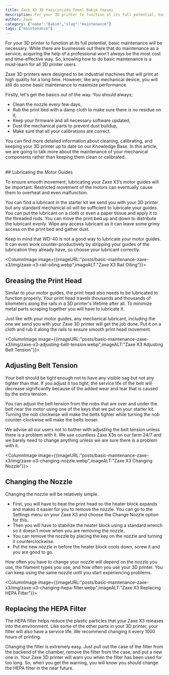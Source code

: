 ```yaml
---
title: Zaxe X3 3D Yazıcınızda Temel Bakım Yapımı
description: For your 3D printer to function at its full potential, basic maintenance will be necessary. While there are businesses out there that do maintenance as a service.
author: Zaxe
category: {"name":"Bakım","slug":"maintenance"}
tags: ["maintenance"]
---
```


For your 3D printer to function at its full potential, basic maintenance will be necessary. While there are businesses out there that do maintenance as a service, acquiring the help of a professional won't always be the most cost and time-effective way. So, knowing how to do basic maintenance is a must-learn for all 3D printer users. 

Zaxe 3D printers were designed to be industrial machines that will print at high quality for a long time. However, like any mechanical device, you will still do some basic maintenance to maximize performance.

Firstly, let's get the basics out of the way. You should always;

- Clean the nozzle every few days,
- Rub the print bed with a damp cloth to make sure there is no residue on it,
- Keep your firmware and all necessary software updated,
- Dust the mechanical parts to prevent dust buildup,
- Make sure that all your calibrations are correct.

You can find more detailed information about cleaning, calibrating, and keeping your 3D printer up to date on our Knowledge Base. In this article, we are going to talk more about the maintenance of your mechanical components rather than keeping them clean or calibrated.

<br/>
## Lubricating the Motor Guides

To ensure smooth movement, lubricating your Zaxe X3’s motor guides will be important. Restricted movement of the motors can eventually cause them to overheat and even malfunction.

You can find a lubricant in the starter kit we send you with your 3D printer but any standard mechanical oil will be sufficient to lubricate your guides. You can put the lubricant on a cloth or even a paper tissue and apply it to the threaded rods. You can move the print bed up and down to distribute the lubricant evenly. Wipe any access lubricant as it can leave some grimy access on the print bed and gather dust.   

Keep in mind that WD-40 is not a good way to lubricate your motor guides. It can even work counter-productively by stripping your guides of the lubrication they already have, so choose your lubricant correctly. 

<ColumnImage image={{imageURL:"posts/basic-maintenance-zaxe-x3/img/zaxe-x3-rail-oiling.webp",imageALT:"Zaxe X3 Rail Oiling"}}>
## Greasing the Print Head

Similar to your motor guides, the print head also needs to be lubricated to function properly. Your print head travels thousands and thousands of kilometers along the rails in a 3D printer's lifetime after all. To minimize metal parts scraping together you will have to lubricate it. 

Just like with your motor guides, any mechanical lubricant, including the one we send you with your Zaxe 3D printer will get the job done. Put it on a cloth and rub it along the rails to ensure smooth print head movement. 
</ColumnImage>

<ColumnImage image={{imageURL:"posts/basic-maintenance-zaxe-x3/img/zaxe-x3-adjusting-belt-tension.webp",imageALT:"Zaxe X3 Adjusting Belt Tension"}}>
## Adjusting Belt Tension 

Your belt should be tight enough not to have any visible sag but not any tighter than that. If you adjust it too tight, the service life of the belt will decrease significantly because of the added wear and tear that is caused by the extra tension. 

You can adjust the belt tension from the nobs that are over and under the belt near the motor using one of the keys that we put on your starter kit. Turning the nob clockwise will make the belts tighter while turning the nob counter-clockwise will make the belts looser.

We advise all our users not to bother with adjusting the belt tension unless there is a problem with it. We use countless Zaxe X3s on our farm 24/7 and we barely need to change anything unless we are sure there is a problem with it.
</ColumnImage>

<ColumnImage image={{imageURL:"posts/basic-maintenance-zaxe-x3/img/zaxe-x3-changing-nozzle.webp",imageALT:"Zaxe X3 Changing Nozzle"}}>
## Changing the Nozzle 

Changing the nozzle will be relatively simple. 

- First, you will have to heat the print head so the heater block expands and makes it easier for you to remove the nozzle. You can go to the Settings menu on your Zaxe X3 and choose the Change Nozzle option for this.  
- Then you will have to stabilize the heater block using a standard wrench so it doesn’t move when you are removing the nozzle. 
- You can remove the nozzle by placing the key on the nozzle and turning it counterclockwise. 
- Put the new nozzle in before the heater block cools down, screw it and you are good to go.

How often you have to change your nozzle will depend on the nozzle you use, the filament types you use, and how often you use your 3D printer. You can keep using the same nozzle until you start experiencing problems. 
</ColumnImage>

<ColumnImage image={{imageURL:"posts/basic-maintenance-zaxe-x3/img/zaxe-x3-changing-hepa-filter.webp",imageALT:"Zaxe X3 Replacing HEPA Filter"}}>
## Replacing the HEPA Filter 

The HEPA filter helps reduce the plastic particles that your Zaxe X3 releases into the environment. Like some of the other parts in your 3D printer, your filter will also have a service life. We recommend changing it every 1000 hours of printing. 

Changing the filter is extremely easy. Just pull out the case of the filter from the backend of the chamber, remove the filter from the case, and put a new one in. Your Zaxe 3D printer will warn you when the filter has been used for too long. So, when you get the warning, you will know you should change the HEPA filter in the near future. 
</ColumnImage>
